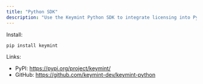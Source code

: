 ```yaml
---
title: "Python SDK"
description: "Use the Keymint Python SDK to integrate licensing into Python apps."
---
```



Install:

```bash
pip install keymint
```

Links:

- PyPI: https://pypi.org/project/keymint/
- GitHub: https://github.com/keymint-dev/keymint-python

